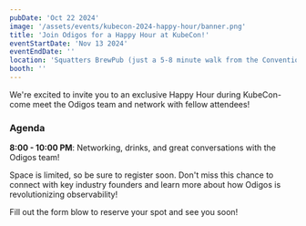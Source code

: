 ```yaml
---
pubDate: 'Oct 22 2024'
image: '/assets/events/kubecon-2024-happy-hour/banner.png'
title: 'Join Odigos for a Happy Hour at KubeCon!'
eventStartDate: 'Nov 13 2024'
eventEndDate: ''
location: 'Squatters BrewPub (just a 5-8 minute walk from the Convention Center)'
booth: ''
---
```


We're excited to invite you to an exclusive Happy Hour during KubeCon-come meet the Odigos team and network with fellow attendees!

### Agenda

**8:00 - 10:00 PM**: Networking, drinks, and great conversations with the Odigos team!

Space is limited, so be sure to register soon. Don't miss this chance to connect with key industry founders and learn more about how Odigos is revolutionizing observability!

Fill out the form blow to reserve your spot and see you soon!
